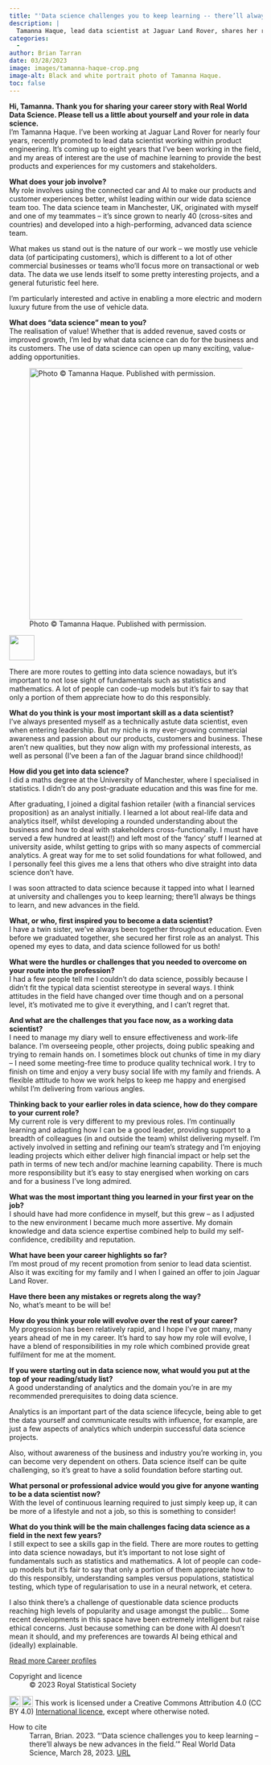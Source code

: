 ```yaml
---
title: "'Data science challenges you to keep learning -- there’ll always be new advances in the field'"
description: |
  Tamanna Haque, lead data scientist at Jaguar Land Rover, shares her route into data science: from pursuing a maths degree at Manchester to analysing vehicle data for a major automotive manufacturer.
categories:
  - 
author: Brian Tarran
date: 03/28/2023
image: images/tamanna-haque-crop.png
image-alt: Black and white portrait photo of Tamanna Haque.
toc: false
---
```

**Hi, Tamanna. Thank you for sharing your career story with Real World Data Science. Please tell us a little about yourself and your role in data science.**   
I'm Tamanna Haque. I’ve been working at Jaguar Land Rover for nearly four years, recently promoted to lead data scientist working within product engineering. It’s coming up to eight years that I’ve been working in the field, and my areas of interest are the use of machine learning to provide the best products and experiences for my customers and stakeholders.  

**What does your job involve?**  
My role involves using the connected car and AI to make our products and customer experiences better, whilst leading within our wide data science team too. The data science team in Manchester, UK, originated with myself and one of my teammates -- it’s since grown to nearly 40 (cross-sites and countries) and developed into a high-performing, advanced data science team.  

What makes us stand out is the nature of our work -- we mostly use vehicle data (of participating customers), which is different to a lot of other commercial businesses or teams who’ll focus more on transactional or web data. The data we use lends itself to some pretty interesting projects, and a general futuristic feel here.  

I’m particularly interested and active in enabling a more electric and modern luxury future from the use of vehicle data. 
 
**What does “data science” mean to you?**  
The realisation of value! Whether that is added revenue, saved costs or improved growth, I’m led by what data science can do for the business and its customers. The use of data science can open up many exciting, value-adding opportunities.

::: {.pullquote-container}
::: grid
::: {.g-col-12 .g-col-md-4}
![Photo &copy; Tamanna Haque. Published with permission.](images/tamanna-haque.png){fig-alt="Black and white portrait photo of Tamanna Haque" width="500" fig-align="left"}
::: 
::: {.g-col-12 .g-col-md-8 .pullquote-grid .pullquote}
![](/images/pullquote-purple.png){width="50px"}

There are more routes to getting into data science nowadays, but it’s important to not lose sight of fundamentals such as statistics and mathematics. A lot of people can code-up models but it’s fair to say that only a portion of them appreciate how to do this responsibly.
:::
:::
:::

**What do you think is your most important skill as a data scientist?**  
I’ve always presented myself as a technically astute data scientist, even when entering leadership. But my niche is my ever-growing commercial awareness and passion about our products, customers and business. These aren’t new qualities, but they now align with my professional interests, as well as personal (I’ve been a fan of the Jaguar brand since childhood)! 

**How did you get into data science?**  
I did a maths degree at the University of Manchester, where I specialised in statistics. I didn’t do any post-graduate education and this was fine for me. 

After graduating, I joined a digital fashion retailer (with a financial services proposition) as an analyst initially. I learned a lot about real-life data and analytics itself, whilst developing a rounded understanding about the business and how to deal with stakeholders cross-functionally. I must have served a few hundred at least(!) and left most of the ‘fancy’ stuff I learned at university aside, whilst getting to grips with so many aspects of commercial analytics. A great way for me to set solid foundations for what followed, and I personally feel this gives me a lens that others who dive straight into data science don’t have.  

I was soon attracted to data science because it tapped into what I learned at university and challenges you to keep learning; there’ll always be things to learn, and new advances in the field.  

**What, or who, first inspired you to become a data scientist?**  
I have a twin sister, we’ve always been together throughout education. Even before we graduated together, she secured her first role as an analyst. This opened my eyes to data, and data science followed for us both! 

**What were the hurdles or challenges that you needed to overcome on your route into the profession?**  
I had a few people tell me I couldn’t do data science, possibly because I didn’t fit the typical data scientist stereotype in several ways. I think attitudes in the field have changed over time though and on a personal level, it’s motivated me to give it everything, and I can’t regret that. 

**And what are the challenges that you face now, as a working data scientist?**  
I need to manage my diary well to ensure effectiveness and work-life balance. I’m overseeing people, other projects, doing public speaking and trying to remain hands on. I sometimes block out chunks of time in my diary -- I need some meeting-free time to produce quality technical work. I try to finish on time and enjoy a very busy social life with my family and friends. A flexible attitude to how we work helps to keep me happy and energised whilst I’m delivering from various angles. 

**Thinking back to your earlier roles in data science, how do they compare to your current role?**  
My current role is very different to my previous roles. I’m continually learning and adapting how I can be a good leader, providing support to a breadth of colleagues (in and outside the team) whilst delivering myself. I’m actively involved in setting and refining our team’s strategy and I’m enjoying leading projects which either deliver high financial impact or help set the path in terms of new tech and/or machine learning capability. There is much more responsibility but it’s easy to stay energised when working on cars and for a business I’ve long admired. 

**What was the most important thing you learned in your first year on the job?**  
I should have had more confidence in myself, but this grew -- as I adjusted to the new environment I became much more assertive. My domain knowledge and data science expertise combined help to build my self-confidence, credibility and reputation. 

**What have been your career highlights so far?**  
I’m most proud of my recent promotion from senior to lead data scientist. Also it was exciting for my family and I when I gained an offer to join Jaguar Land Rover. 

**Have there been any mistakes or regrets along the way?**  
No, what’s meant to be will be!  
 
**How do you think your role will evolve over the rest of your career?**  
My progression has been relatively rapid, and I hope I’ve got many, many years ahead of me in my career. It’s hard to say how my role will evolve, I have a blend of responsibilities in my role which combined provide great fulfilment for me at the moment.  

**If you were starting out in data science now, what would you put at the top of your reading/study list?**  
A good understanding of analytics and the domain you’re in are my recommended prerequisites to doing data science.  

Analytics is an important part of the data science lifecycle, being able to get the data yourself and communicate results with influence, for example, are just a few aspects of analytics which underpin successful data science projects.  

Also, without awareness of the business and industry you’re working in, you can become very dependent on others. Data science itself can be quite challenging, so it’s great to have a solid foundation before starting out.  

**What personal or professional advice would you give for anyone wanting to be a data scientist now?**  
With the level of continuous learning required to just simply keep up, it can be more of a lifestyle and not a job, so this is something to consider!   

**What do you think will be the main challenges facing data science as a field in the next few years?**  
I still expect to see a skills gap in the field. There are more routes to getting into data science nowadays, but it’s important to not lose sight of fundamentals such as statistics and mathematics. A lot of people can code-up models but it’s fair to say that only a portion of them appreciate how to do this responsibly, understanding samples versus populations, statistical testing, which type of regularisation to use in a neural network, et cetera.  

I also think there’s a challenge of questionable data science products reaching high levels of popularity and usage amongst the public... Some recent developments in this space have been extremely intelligent but raise ethical concerns. Just because something can be done with AI doesn’t mean it should, and my preferences are towards AI being ethical and (ideally) explainable.

::: {.article-btn}
[Read more Career profiles](/careers/career-profiles/index.qmd)
:::

::: {.further-info}
::: grid
::: {.g-col-12 .g-col-md-6}
Copyright and licence
: &copy; 2023 Royal Statistical Society

<a href="http://creativecommons.org/licenses/by/4.0/?ref=chooser-v1" target="_blank" rel="license noopener noreferrer" style="display:inline-block;"> <img style="height:22px!important;vertical-align:text-bottom;" src="https://mirrors.creativecommons.org/presskit/icons/cc.svg?ref=chooser-v1"><img style="height:22px!important;margin-left:3px;vertical-align:text-bottom;" src="https://mirrors.creativecommons.org/presskit/icons/by.svg?ref=chooser-v1"></a> This work is licensed under a Creative Commons Attribution 4.0 (CC BY 4.0) <a href="http://creativecommons.org/licenses/by/4.0/?ref=chooser-v1" target="_blank" rel="license noopener noreferrer" style="display:inline-block;"> International licence</a>, except where otherwise noted.

:::

::: {.g-col-12 .g-col-md-6}
How to cite
: Tarran, Brian. 2023. "'Data science challenges you to keep learning -- there’ll always be new advances in the field.'" Real World Data Science, March 28, 2023. [URL](https://realworlddatascience.net/careers/career-profiles/posts/03/28/tamanna-haque.html)
:::
:::
:::